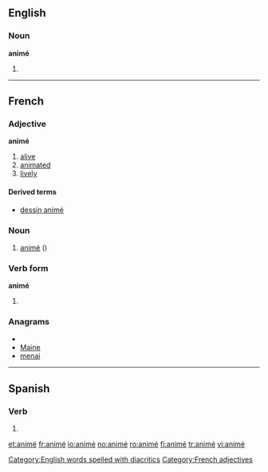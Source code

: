 ==English==

===Noun===
'''animé'''

# {{alternative spelling of|[[anime]]}}

[[Category:English words spelled with diacritics]]

----

==French==

===Adjective===
'''animé'''

# [[alive]]
# [[animated]]
# [[lively]]

====Derived terms====
* [[dessin animé]]

===Noun===
{{fr-noun|m}}

# [[#English|animé]] ({{alternative spelling of|anime|lang=French}})

===Verb form===
'''animé'''

# {{past participle of|lang=French|[[animer]]}}

===Anagrams===
* {{alphagram|aeimn}}
* [[Maine#French|Maine]]
* [[menai#French|menai]]


[[Category:French adjectives]]

----

==Spanish==

===Verb===
{{es-verb-form|animar}}

# {{es-verb form of|ending=ar|mood=indicative|tense=preterite|pers=1|number=singular|[[animar]]}}

[[et:animé]]
[[fr:animé]]
[[io:animé]]
[[no:animé]]
[[ro:animé]]
[[fi:animé]]
[[tr:animé]]
[[vi:animé]]